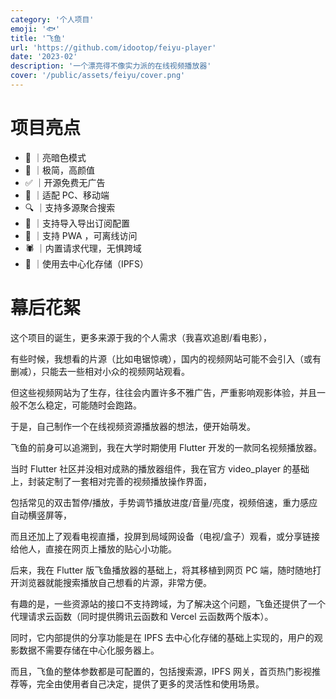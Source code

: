 ```yaml
---
category: '个人项目'
emoji: '🐟'
title: '飞鱼'
url: 'https://github.com/idootop/feiyu-player'
date: '2023-02'
description: '一个漂亮得不像实力派的在线视频播放器'
cover: '/public/assets/feiyu/cover.png'
---
```


# 项目亮点

- 🌛 ｜亮暗色模式
- 💅 ｜极简，高颜值
- ✅ ｜开源免费无广告
- 📱 ｜适配 PC、移动端
- 🔍 ｜支持多源聚合搜索
- 📃 ｜支持导入导出订阅配置
- 📶 ｜支持 PWA ，可离线访问
- 🕷️ ｜内置请求代理，无惧跨域
- 💎 ｜使用去中心化存储（IPFS）

# 幕后花絮

这个项目的诞生，更多来源于我的个人需求（我喜欢追剧/看电影），

有些时候，我想看的片源（比如电锯惊魂），国内的视频网站可能不会引入（或有删减），只能去一些相对小众的视频网站观看。

但这些视频网站为了生存，往往会内置许多不雅广告，严重影响观影体验，并且一般不怎么稳定，可能随时会跑路。

于是，自己制作一个在线视频资源播放器的想法，便开始萌发。

飞鱼的前身可以追溯到，我在大学时期使用 Flutter 开发的一款同名视频播放器。

当时 Flutter 社区并没相对成熟的播放器组件，我在官方 video_player 的基础上，封装定制了一套相对完善的视频播放操作界面，

包括常见的双击暂停/播放，手势调节播放进度/音量/亮度，视频倍速，重力感应自动横竖屏等，

而且还加上了观看电视直播，投屏到局域网设备（电视/盒子）观看，或分享链接给他人，直接在网页上播放的贴心小功能。

后来，我在 Flutter 版飞鱼播放器的基础上，将其移植到网页 PC 端，随时随地打开浏览器就能搜索播放自己想看的片源，非常方便。

有趣的是，一些资源站的接口不支持跨域，为了解决这个问题，飞鱼还提供了一个代理请求云函数（同时提供腾讯云函数和 Vercel 云函数两个版本）。

同时，它内部提供的分享功能是在 IPFS 去中心化存储的基础上实现的，用户的观影数据不需要存储在中心化服务器上。

而且，飞鱼的整体参数都是可配置的，包括搜索源，IPFS 网关，首页热门影视推荐等，完全由使用者自己决定，提供了更多的灵活性和使用场景。
